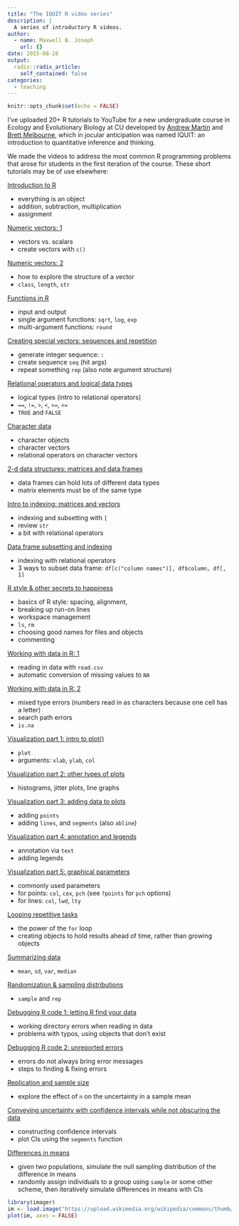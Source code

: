 ```yaml
---
title: "The IQUIT R video series"
description: |
  A series of introductory R videos.
author:
  - name: Maxwell B. Joseph
    url: {}
date: 2015-08-28
output:
  radix::radix_article:
    self_contained: false
categories: 
  - teaching
---
```


```r
knitr::opts_chunk$set(echo = FALSE)
```

I've uploaded 20+ R tutorials to YouTube for a new undergraduate course in 
Ecology and Evolutionary Biology at CU developed by 
[Andrew Martin](http://stripe.colorado.edu/~am/Site/Martin_Lab.html) and 
[Brett Melbourne](http://www.colorado.edu/eeb/facultysites/melbourne/), which in
jocular anticipation was named IQUIT: an introduction to quantitative inference 
and thinking.

We made the videos to address the most common R programming problems that arose 
for students in the first iteration of the course.
These short tutorials may be of use elsewhere:

[Introduction to R](https://youtu.be/TG77MVHfC8E?list=PLo1ryuEXQ0sfGqV7MMwF9SiOuxW9hjZuc)

- everything is an object
- addition, subtraction, multiplication
- assignment

[Numeric vectors: 1](https://youtu.be/A2Sh7uBwQv0?list=PLo1ryuEXQ0sfGqV7MMwF9SiOuxW9hjZuc)

- vectors vs. scalars
- create vectors with `c()`

[Numeric vectors: 2](https://youtu.be/lNZQnLu_AWM?list=PLo1ryuEXQ0sfGqV7MMwF9SiOuxW9hjZuc)

- how to explore the structure of a vector
- `class`, `length`, `str`

[Functions in R](https://youtu.be/wM9Wy8fuhXY?list=PLo1ryuEXQ0sfGqV7MMwF9SiOuxW9hjZuc)

- input and output
- single argument functions: `sqrt`, `log`, `exp`
- multi-argument functions: `round`

[Creating special vectors: sequences and repetition](https://youtu.be/QvLwX1LKHDY?list=PLo1ryuEXQ0sfGqV7MMwF9SiOuxW9hjZuc)

- generate integer sequence: `:`
- create sequence `seq` (hit args)
- repeat something `rep` (also note argument structure)

[Relational operators and logical data types](https://youtu.be/sOQWm_jGwrg?list=PLo1ryuEXQ0sfGqV7MMwF9SiOuxW9hjZuc)

- logical types (intro to relational operators)
- `==`, `!=`, `>`, `<`, `>=`, `<=`
- `TRUE` and `FALSE`

[Character data](https://youtu.be/M9_-LiNa9kA?list=PLo1ryuEXQ0sfGqV7MMwF9SiOuxW9hjZuc)

- character objects
- character vectors
- relational operators on character vectors

[2-d data structures: matrices and data frames](https://youtu.be/EKIARVrBFm8?list=PLo1ryuEXQ0sfGqV7MMwF9SiOuxW9hjZuc)

- data frames can hold lots of different data types
- matrix elements must be of the same type

[Intro to indexing: matrices and vectors](https://youtu.be/nnx8_2Ckt-g?list=PLo1ryuEXQ0sfGqV7MMwF9SiOuxW9hjZuc)

- indexing and subsetting with `[`
- review `str`
- a bit with relational operators

[Data frame subsetting and indexing](https://youtu.be/Tt4vYYCEzLY?list=PLo1ryuEXQ0sfGqV7MMwF9SiOuxW9hjZuc)

- indexing with relational operators
- 3 ways to subset data frame: `df[c("column names")], df$column, df[, 1]`

[R style & other secrets to happiness](https://youtu.be/s9NuGG-icn4?list=PLo1ryuEXQ0sfGqV7MMwF9SiOuxW9hjZuc)

- basics of R style: spacing, alignment,
- breaking up run-on lines
- workspace management
- `ls`, `rm`
- choosing good names for files and objects
- commenting

[Working with data in R: 1](https://youtu.be/76_WvFO5_bE?list=PLo1ryuEXQ0sfGqV7MMwF9SiOuxW9hjZuc)

- reading in data with `read.csv`
- automatic conversion of missing values to `NA`

[Working with data in R: 2](https://youtu.be/uXMUJeR5mXk?list=PLo1ryuEXQ0sfGqV7MMwF9SiOuxW9hjZuc)

- mixed type errors (numbers read in as characters because one cell has a letter)
- search path errors
- `is.na`

[Visualization part 1: intro to plot()](https://youtu.be/tNpcjcHX__I?list=PLo1ryuEXQ0sfGqV7MMwF9SiOuxW9hjZuc)

- `plot`
- arguments: `xlab`, `ylab`, `col`

[Visualization part 2: other types of plots](https://youtu.be/F5FOSPQhuL0?list=PLo1ryuEXQ0sfGqV7MMwF9SiOuxW9hjZuc)

- histograms, jitter plots, line graphs

[Visualization part 3: adding data to plots](https://youtu.be/J5YlRwklxSY?list=PLo1ryuEXQ0sfGqV7MMwF9SiOuxW9hjZuc)

- adding `points`
- adding `lines`, and `segments` (also `abline`)

[Visualization part 4: annotation and legends](https://youtu.be/0bdduM8MpzE?list=PLo1ryuEXQ0sfGqV7MMwF9SiOuxW9hjZuc)

- annotation via `text`
- adding legends

[Visualization part 5: graphical parameters](https://youtu.be/kIA04W7juTQ?list=PLo1ryuEXQ0sfGqV7MMwF9SiOuxW9hjZuc)

- commonly used parameters
- for points: `col`, `cex`, `pch` (see `?points` for `pch` options)
- for lines: `col`, `lwd`, `lty`


[Looping repetitive tasks](https://youtu.be/0_Bc0a6op-I?list=PLo1ryuEXQ0sfGqV7MMwF9SiOuxW9hjZuc)

- the power of the `for` loop
- creating objects to hold results ahead of time, rather than growing objects

[Summarizing data](https://youtu.be/tHNcFs5G2fI?list=PLo1ryuEXQ0sfGqV7MMwF9SiOuxW9hjZuc)

- `mean`, `sd`, `var`, `median`

[Randomization & sampling distributions](https://youtu.be/lcw0Hqmoxvs?list=PLo1ryuEXQ0sfGqV7MMwF9SiOuxW9hjZuc)

- `sample` and `rep`

[Debugging R code 1: letting R find your data](https://youtu.be/u0Kttdxo0Ho?list=PLo1ryuEXQ0sfGqV7MMwF9SiOuxW9hjZuc)

- working directory errors when reading in data
- problems with typos, using objects that don't exist

[Debugging R code 2: unreported errors](https://youtu.be/_87ijg5L4Rw?list=PLo1ryuEXQ0sfGqV7MMwF9SiOuxW9hjZuc)

- errors do not always bring error messages
- steps to finding & fixing errors

[Replication and sample size](https://youtu.be/Xfdg0xqFjts?list=PLo1ryuEXQ0sfGqV7MMwF9SiOuxW9hjZuc)

- explore the effect of `n` on the uncertainty in a sample mean

[Conveying uncertainty with confidence intervals while not obscuring the data](https://youtu.be/x4ekQ1nanQ4?list=PLo1ryuEXQ0sfGqV7MMwF9SiOuxW9hjZuc)

- constructing confidence intervals
- plot CIs using the `segments` function

[Differences in means](https://youtu.be/zR9i8P_cpVc?list=PLo1ryuEXQ0sfGqV7MMwF9SiOuxW9hjZuc)

- given two populations, simulate the null sampling distribution of the difference in means
- randomly assign individuals to a group using `sample` or some other scheme, then iteratively simulate differences in means with CIs

```r
library(imager)
im <- load.image("https://upload.wikimedia.org/wikipedia/commons/thumb/0/03/VHS_cassette_tape_01.JPG/1024px-VHS_cassette_tape_01.JPG")
plot(im, axes = FALSE)
```
